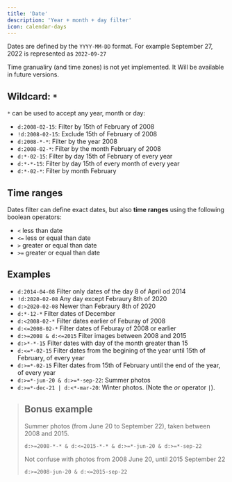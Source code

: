 ```yaml
---
title: 'Date'
description: 'Year + month + day filter'
icon: calendar-days
---
```


Dates are defined by the `YYYY-MM-DD` format. For example September 27, 2022 is represented as `2022-09-27`


<Warning>Time granualiry (and time zones) is not yet implemented. It Will be available in future versions.</Warning>


## Wildcard: `*`

`*` can be used to accept any year, month or day:

- `d:2008-02-15`: Filter by 15th of February of 2008
- `!d:2008-02-15`: Exclude 15th of February of 2008
- `d:2008-*-*`: Filter by the year 2008
- `d:2008-02-*`: Filter by the month February of 2008  
- `d:*-02-15`: Filter by day 15th of February of every year
- `d:*-*-15`: Filter by day 15th of every month of every year
- `d:*-02-*`: Filter by month February


## Time ranges

Dates filter can define exact dates, but also **time ranges** using the following boolean operators:

- `<` less than date
- `<=` less or equal than date
- `>` greater or equal than date
- `>=` greater or equal than date


## Examples

- `d:2014-04-08` Filter only dates of the day 8 of April od 2014
- `!d:2020-02-08` Any day except Febraury 8th of 2020
- `d:>2020-02-08` Newer than Febraury 8th of 2020
- `d:*-12-*` Filter dates of December
- `d:<2008-02-*` Filter dates earlier of Feburay of 2008 
- `d:<=2008-02-*` Filter dates of Feburay of 2008 or earlier
- `d:>=2008 & d:<=2015` Filter images between 2008 and 2015
- `d:>*-*-15` Filter dates with day of the month greater than 15
- `d:<=*-02-15` Filter dates from the begining of the year until 15th of February, of every year
- `d:>=*-02-15` Filter dates from 15th of February until the end of the year, of every year
- `d:>=*-jun-20 & d:>=*-sep-22`: Summer photos 
- `d:>=*-dec-21 | d:<*-mar-20`: Winter photos. (Note the *or* operator `|`).

> ## Bonus example
>
> Summer photos (from June 20 to September 22), taken between 2008 and 2015.
>
> ```
> d:>=2008-*-* & d:<=2015-*-* & d:>=*-jun-20 & d:>=*-sep-22
> ```
>
> Not confuse with photos from 2008 June 20, until 2015 September 22
>
> ```
> d:>=2008-jun-20 & d:<=2015-sep-22
> ```